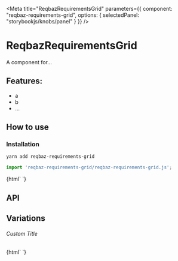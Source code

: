 

<Meta 
  title="ReqbazRequirementsGrid"
  parameters={{
    component: "reqbaz-requirements-grid",
    options: { selectedPanel: "storybookjs/knobs/panel" }
  }}
/>

# ReqbazRequirementsGrid

A component for...

## Features:

- a
- b
- ...

## How to use

### Installation

```bash
yarn add reqbaz-requirements-grid
```

```js
import 'reqbaz-requirements-grid/reqbaz-requirements-grid.js';
```

<Preview withToolbar>
  <Story name="Simple">
    {html`
      <reqbaz-requirements-grid></reqbaz-requirements-grid>
    `}
  </Story>
</Preview>

## API

<Props of="reqbaz-requirements-grid" />

## Variations

###### Custom Title

<Story name="Custom Title">
  {html`
    <reqbaz-requirements-grid .title=${'Hello World'}></reqbaz-requirements-grid>
  `}
</Story>
